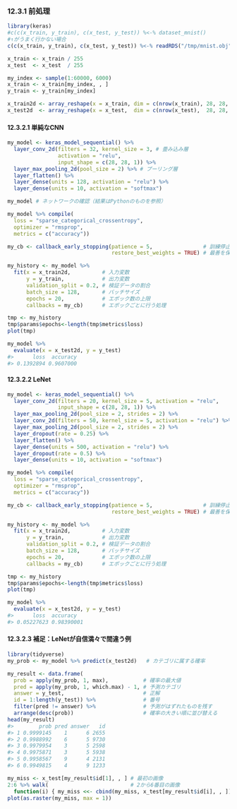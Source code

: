 ### 12.3.1 前処理

```r
library(keras)
#c(c(x_train, y_train), c(x_test, y_test)) %<-% dataset_mnist()
#↑がうまく行かない場合
c(c(x_train, y_train), c(x_test, y_test)) %<-% readRDS("/tmp/mnist.obj")

x_train <- x_train / 255
x_test  <- x_test  / 255

my_index <- sample(1:60000, 6000)
x_train <- x_train[my_index, , ]
y_train <- y_train[my_index]

x_train2d <- array_reshape(x = x_train, dim = c(nrow(x_train), 28, 28, 1))
x_test2d  <- array_reshape(x = x_test,  dim = c(nrow(x_test),  28, 28, 1))
```

#### 12.3.2.1 単純なCNN

```r
my_model <- keras_model_sequential() %>%
  layer_conv_2d(filters = 32, kernel_size = 3, # 畳み込み層
                activation = "relu",
                input_shape = c(28, 28, 1)) %>% 
  layer_max_pooling_2d(pool_size = 2) %>% # プーリング層
  layer_flatten() %>% 
  layer_dense(units = 128, activation = "relu") %>% 
  layer_dense(units = 10, activation = "softmax")

my_model # ネットワークの確認（結果はPythonのものを参照）
```

```r
my_model %>% compile(
  loss = "sparse_categorical_crossentropy",
  optimizer = "rmsprop",
  metrics = c("accuracy"))

my_cb <- callback_early_stopping(patience = 5,                # 訓練停止条件
                                 restore_best_weights = TRUE) # 最善を保持

my_history <- my_model %>%
  fit(x = x_train2d,          # 入力変数
      y = y_train,            # 出力変数
      validation_split = 0.2, # 検証データの割合
      batch_size = 128,       # バッチサイズ
      epochs = 20,            # エポック数の上限
      callbacks = my_cb)      # エポックごとに行う処理

tmp <- my_history
tmp$params$epochs<-length(tmp$metrics$loss)
plot(tmp)
```

```r
my_model %>%
  evaluate(x = x_test2d, y = y_test)
#>      loss  accuracy
#> 0.1392894 0.9607000
```

#### 12.3.2.2 LeNet

```r
my_model <- keras_model_sequential() %>%
  layer_conv_2d(filters = 20, kernel_size = 5, activation = "relu",
                input_shape = c(28, 28, 1)) %>% 
  layer_max_pooling_2d(pool_size = 2, strides = 2) %>% 
  layer_conv_2d(filters = 50, kernel_size = 5, activation = "relu") %>% 
  layer_max_pooling_2d(pool_size = 2, strides = 2) %>% 
  layer_dropout(rate = 0.25) %>% 
  layer_flatten() %>% 
  layer_dense(units = 500, activation = "relu") %>% 
  layer_dropout(rate = 0.5) %>% 
  layer_dense(units = 10, activation = "softmax")
```

```r
my_model %>% compile(
  loss = "sparse_categorical_crossentropy",
  optimizer = "rmsprop",
  metrics = c("accuracy"))

my_cb <- callback_early_stopping(patience = 5,                # 訓練停止条件
                                 restore_best_weights = TRUE) # 最善を保持

my_history <- my_model %>%
  fit(x = x_train2d,          # 入力変数
      y = y_train,            # 出力変数
      validation_split = 0.2, # 検証データの割合
      batch_size = 128,       # バッチサイズ
      epochs = 20,            # エポック数の上限
      callbacks = my_cb)      # エポックごとに行う処理

tmp <- my_history
tmp$params$epochs<-length(tmp$metrics$loss)
plot(tmp)
```

```r
my_model %>%
  evaluate(x = x_test2d, y = y_test)
#>      loss  accuracy
#> 0.05227623 0.98390001
```

#### 12.3.2.3 補足：LeNetが自信満々で間違う例

```r
library(tidyverse)
my_prob <- my_model %>% predict(x_test2d)   # カテゴリに属する確率

my_result <- data.frame(
  prob = apply(my_prob, 1, max),           # 確率の最大値
  pred = apply(my_prob, 1, which.max) - 1, # 予測カテゴリ
  answer = y_test,                         # 正解
  id = 1:length(y_test)) %>%               # 番号
  filter(pred != answer) %>%               # 予測がはずれたものを残す
  arrange(desc(prob))                      # 確率の大きい順に並び替える
head(my_result)
#>        prob pred answer   id
#> 1 0.9999145    1      6 2655
#> 2 0.9988992    6      5 9730
#> 3 0.9979954    3      5 2598
#> 4 0.9975871    3      5 5938
#> 5 0.9958567    9      4 2131
#> 6 0.9949815    4      9 1233
```

```r
my_miss <- x_test[my_result$id[1], , ] # 最初の画像
2:6 %>% walk(                          # 2から6番目の画像
  function(i) { my_miss <<- cbind(my_miss, x_test[my_result$id[i], , ])})
plot(as.raster(my_miss, max = 1))
```


